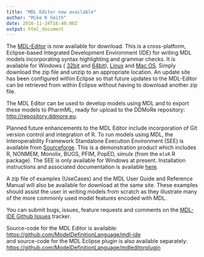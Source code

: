 ```yaml
---
title: "MDL Editor now available"
author: "Mike K Smith"
date: 2016-11-24T16:40:00Z
output: html_document
---
```

The [MDL-Editor](http://downloads.mdl.community/repository/mdl-ide/products/1.6.0/) 
is now available for download. This is a cross-platform, Eclipse-based Integrated 
Development Environment (IDE) for writing MDL models incorporating syntax 
highlighting and grammar checks. It is available for Windows (
[32bit](http://downloads.mdl.community/repository/mdl-ide/products/1.6.0/eu.ddmore.mdleditor.site-1.6.0-SNAPSHOT-win32.win32.x86.zip) and 
[64bit](http://downloads.mdl.community/repository/mdl-ide/products/1.6.0/eu.ddmore.mdleditor.site-1.6.0-SNAPSHOT-win32.win32.x86_64.zip)), 
[Linux](http://downloads.mdl.community/repository/mdl-ide/products/1.6.0/eu.ddmore.mdleditor.site-1.6.0-SNAPSHOT-linux.gtk.x86_64.zip) and 
[Mac OS](http://downloads.mdl.community/repository/mdl-ide/products/1.6.0/eu.ddmore.mdleditor.site-1.6.0-SNAPSHOT-macosx.cocoa.x86_64.zip). Simply download the zip file and unzip to an appropriate location. 
An update site has been configured within Eclipse so that future updates to the 
MDL-Editor can be retrieved from within Eclipse without having to download 
another zip file. 

The MDL Editor can be used to develop models using MDL and to export these models
to PharmML, ready for upload to the DDMoRe repository: <http://repository.ddmore.eu>.

Planned future enhancements to the MDL Editor include incorporation of Git 
version control and integration of R. To run models using MDL, the Interoperability
Framework Standalone Execution Environment (SEE) is available from [Sourceforge](https://sourceforge.net/projects/ddmore/files/install/SEE/Demonstrator-2.0.0/).
This is a demonstration product which includes R, NONMEM, Monolix, BUGS, PFIM,
PopED, simulx (from the `mlxR` R package). The SEE is only available for Windows
at present. Installation instructions and associated documentation is available
[here](http://ddmore.eu/instructions/user-guides).

A zip file of examples (UseCases) and the MDL User Guide and Reference Manual will
also be available for download at the same site. These examples should assist the 
user in writing models from scratch as they illustrate many of the more commonly
used model features encoded with MDL.

You can submit bugs, issues, feature requests and comments on the [MDL-IDE Github Issues](https://github.com/ModelDefinitionLanguage/mdl-ide/issues) tracker. 

Source-code for the MDL Editor is available: 
<https://github.com/ModelDefinitionLanguage/mdl-ide>  
and source-code for the MDL Eclipse plugin is also available separately:
<https://github.com/ModelDefinitionLanguage/mdleditorplugin>